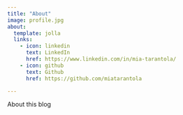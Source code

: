 ```yaml
---
title: "About"
image: profile.jpg
about:
  template: jolla
  links:
    - icon: linkedin
      text: LinkedIn
      href: https://www.linkedin.com/in/mia-tarantola/
    - icon: github
      text: Github
      href: https://github.com/miatarantola

---
```


About this blog
